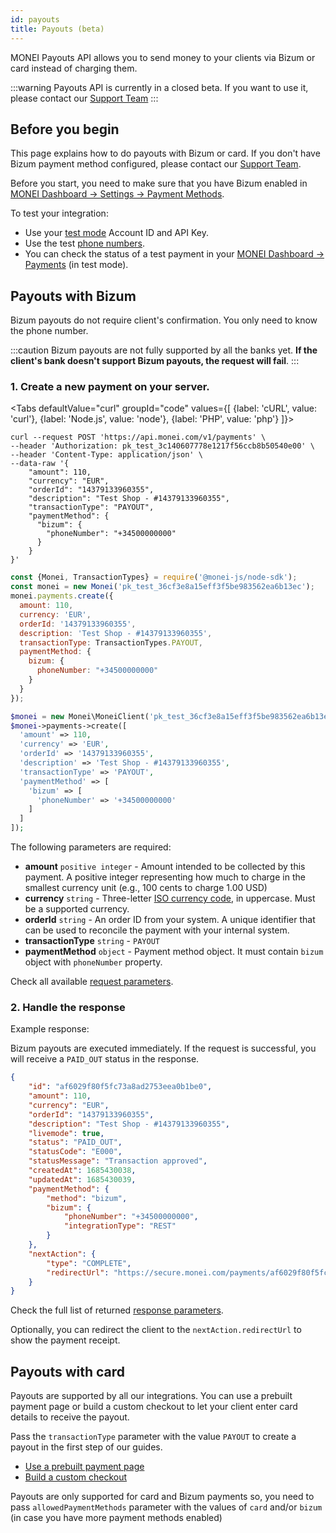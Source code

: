 ```yaml
---
id: payouts
title: Payouts (beta)
---
```


MONEI Payouts API allows you to send money to your clients via Bizum or card instead of charging them.

:::warning
Payouts API is currently in a closed beta. If you want to use it, please contact our [Support Team](https://support.monei.com/hc/requests/new)
:::

## Before you begin

This page explains how to do payouts with Bizum or card. If you don't have Bizum payment method configured, please contact our [Support Team](https://support.monei.com/hc/requests/new).

Before you start, you need to make sure that you have Bizum enabled in [MONEI Dashboard → Settings → Payment Methods](https://dashboard.monei.com/settings/payment-methods).

To test your integration:

- Use your [test mode](testing.md) Account ID and API Key.
- Use the test [phone numbers](testing.md#test-bizum-phone-numbers).
- You can check the status of a test payment in your [MONEI Dashboard → Payments](https://dashboard.monei.com/payments) (in test mode).


## Payouts with Bizum

Bizum payouts do not require client's confirmation. You only need to know the phone number.

:::caution
Bizum payouts are not fully supported by all the banks yet. **If the client's bank doesn't support Bizum payouts, the request will fail**.
:::

### 1. Create a new payment on your server.


<Tabs
  defaultValue="curl"
  groupId="code"
  values={[
    {label: 'cURL', value: 'curl'},
    {label: 'Node.js', value: 'node'},
    {label: 'PHP', value: 'php'}
  ]}>
<TabItem value="curl">

```shell script title="POST https://api.monei.com/v1/payments"
curl --request POST 'https://api.monei.com/v1/payments' \
--header 'Authorization: pk_test_3c140607778e1217f56ccb8b50540e00' \
--header 'Content-Type: application/json' \
--data-raw '{
    "amount": 110,
    "currency": "EUR",
    "orderId": "14379133960355",
    "description": "Test Shop - #14379133960355",
    "transactionType": "PAYOUT",
    "paymentMethod": {
      "bizum": {
        "phoneNumber": "+34500000000"
      }
    }
}'
```

</TabItem>

<TabItem value="node">

```js title="server.js"
const {Monei, TransactionTypes} = require('@monei-js/node-sdk');
const monei = new Monei('pk_test_36cf3e8a15eff3f5be983562ea6b13ec');
monei.payments.create({
  amount: 110,
  currency: 'EUR',
  orderId: '14379133960355',
  description: 'Test Shop - #14379133960355',
  transactionType: TransactionTypes.PAYOUT,
  paymentMethod: {
    bizum: {
      phoneNumber: "+34500000000"
    }
  }
});
```

</TabItem>
<TabItem value="php">

```php title="server.php"
$monei = new Monei\MoneiClient('pk_test_36cf3e8a15eff3f5be983562ea6b13ec');
$monei->payments->create([
  'amount' => 110,
  'currency' => 'EUR',
  'orderId' => '14379133960355',
  'description' => 'Test Shop - #14379133960355',
  'transactionType' => 'PAYOUT',
  'paymentMethod' => [
    'bizum' => [
      'phoneNumber' => '+34500000000'
    ]
  ]
]);
```

</TabItem>
</Tabs>

The following parameters are required:

- **amount** `positive integer` - Amount intended to be collected by this payment. A positive integer representing how much to charge in the smallest currency unit (e.g., 100 cents to charge 1.00 USD)
- **currency** `string` - Three-letter [ISO currency code](https://en.wikipedia.org/wiki/ISO_4217), in uppercase. Must be a supported currency.
- **orderId** `string` - An order ID from your system. A unique identifier that can be used to reconcile the payment with your internal system.
- **transactionType** `string` - `PAYOUT`
- **paymentMethod** `object` - Payment method object. It must contain `bizum` object with `phoneNumber` property.

Check all available [request parameters](/api/#operation/payments_create).

### 2. Handle the response

Example response:

Bizum payouts are executed immediately. If the request is successful, you will receive a `PAID_OUT` status in the response.

```json
{
    "id": "af6029f80f5fc73a8ad2753eea0b1be0",
    "amount": 110,
    "currency": "EUR",
    "orderId": "14379133960355",
    "description": "Test Shop - #14379133960355",
    "livemode": true,
    "status": "PAID_OUT",
    "statusCode": "E000",
    "statusMessage": "Transaction approved",
    "createdAt": 1685430038,
    "updatedAt": 1685430039,
    "paymentMethod": {
        "method": "bizum",
        "bizum": {
            "phoneNumber": "+34500000000",
            "integrationType": "REST"
        }
    },
    "nextAction": {
        "type": "COMPLETE",
        "redirectUrl": "https://secure.monei.com/payments/af6029f80f5fc73a8ad2753eea0b1be0/receipt"
    }
}
```

Check the full list of returned [response parameters](/api/#section/Payment-object).

Optionally, you can redirect the client to the `nextAction.redirectUrl` to show the payment receipt.

## Payouts with card

Payouts are supported by all our integrations. You can use a prebuilt payment page or build a custom checkout to let your client enter card details to receive the payout.

Pass the `transactionType` parameter with the value `PAYOUT` to create a payout in the first step of our guides.

- [Use a prebuilt payment page](integrations/use-prebuilt-payment-page.mdx)
- [Build a custom checkout](integrations/build-custom-checkout.mdx)

Payouts are only supported for card and Bizum payments so, you need to pass `allowedPaymentMethods` parameter with the values of `card` and/or `bizum` (in case you have more payment methods enabled)


